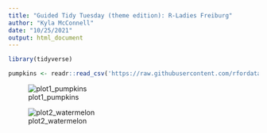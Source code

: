 ```yaml
---
title: "Guided Tidy Tuesday (theme edition): R-Ladies Freiburg"
author: "Kyla McConnell"
date: "10/25/2021"
output: html_document
---
```


```r
library(tidyverse)

pumpkins <- readr::read_csv('https://raw.githubusercontent.com/rfordatascience/tidytuesday/master/data/2021/2021-10-19/pumpkins.csv')
```

![plot1_pumpkins](TT2110_pumpkins.jpg)

![plot2_watermelon](TT2110_watermelon.jpg)





